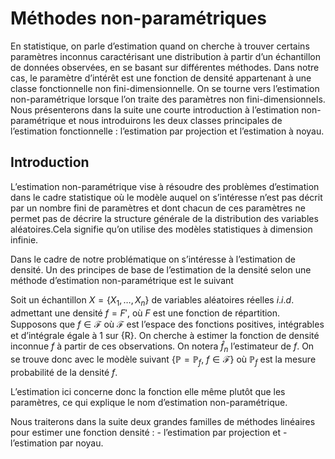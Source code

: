 # Méthodes non-paramétriques

  \hspace*{0.5cm} En statistique, on parle d'estimation quand on cherche à trouver certains paramètres inconnus caractérisant une distribution à partir d'un échantillon de données observées, en se basant sur différentes méthodes.
Dans notre cas, le paramètre d'intérêt est une fonction de densité appartenant à une classe fonctionnelle non fini-dimensionnelle. On se tourne vers l'estimation non-paramétrique lorsque l'on traite des paramètres non fini-dimensionnels.    
 \hspace*{0.5cm} Nous présenterons dans la suite une courte introduction
à l'estimation non-paramétrique et nous introduirons les deux classes
principales de l'estimation fonctionnelle : l'estimation par projection
et l'estimation à noyau.

## Introduction

\hspace*{0.5cm} L'estimation non-paramétrique vise à résoudre des problèmes d'estimation dans le cadre statistique où le modèle auquel on s'intéresse n'est pas décrit par un nombre fini de paramètres et dont chacun de ces paramètres ne permet pas de décrire la structure générale de la distribution des variables aléatoires.\newline Cela signifie qu'on utilise des modèles statistiques à dimension infinie.  

\hspace*{0.5cm}  Dans le cadre de notre problématique on s'intéresse à l'estimation de densité.\newline
  Un des principes de base de l'estimation de la densité selon une méthode d'estimation non-paramétrique est le suivant \newline
  
Soit un échantillon $X=\{X_1, \dots,X_n\}$ de variables aléatoires réelles $i.i.d.$ admettant une densité $f = F'$, où $F$ est une fonction de répartition. Supposons que $f \in \mathcal F$ où $\mathcal{F}$ est l'espace des fonctions positives, intégrables et d'intégrale égale à 1 sur {\mathcal R}. On cherche à estimer la fonction de densité inconnue $f$ à partir de ces observations.\newline
On notera $\hat f_n$ l'estimateur de $f$.\newline
On se trouve donc avec le modèle suivant $\{\mathbb P=\mathbb P_f,~f \in \mathcal F\}$
où $\mathbb P_f$ est la mesure probabilité de la densité $f$.


  L'estimation ici concerne donc la fonction elle même plutôt que les paramètres, ce qui explique le nom d'estimation non-paramétrique.\newline
  

\begin{rem}  
 On considère souvent les distances $L^p$ avec $p = 1,2$ ou $\infty$, si $f$ vérifie $\int_{\mathbb R} |f(x)|^p dx<+\infty$.
\end{rem}

    
\hspace*{0.5cm} Nous traiterons dans la suite deux grandes familles de méthodes linéaires pour estimer une fonction densité : \newline
   \hspace*{0.5cm}  - l'estimation par projection et \newline
   \hspace*{0.5cm}  - l'estimation par noyau.
